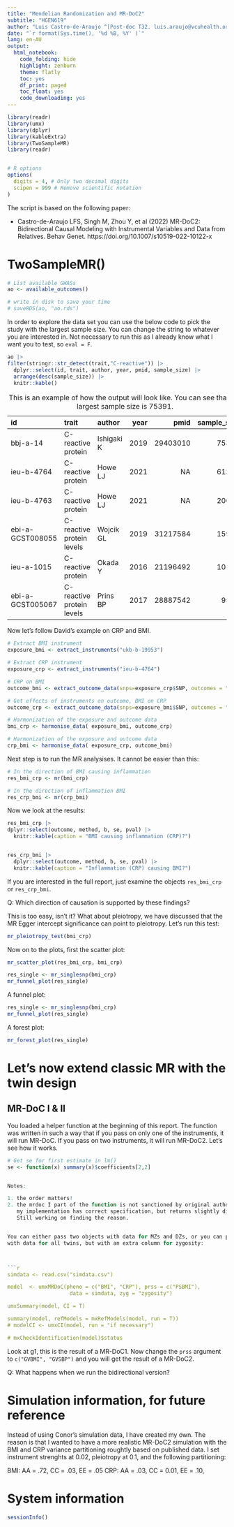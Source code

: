 ```yaml
---
title: "Mendelian Randomization and MR-DoC2"
subtitle: "HGEN619"
author: "Luis Castro-de-Araujo ^[Post-doc T32. luis.araujo@vcuhealth.org  \n]"
date: "`r format(Sys.time(), '%d %B, %Y' )`"
lang: en-AU
output:
  html_notebook:
    code_folding: hide
    highlight: zenburn
    theme: flatly
    toc: yes
    df_print: paged    
    toc_float: yes
    code_downloading: yes
---
```



```r

library(readr)
library(umx)
library(dplyr)
library(kableExtra)
library(TwoSampleMR)
library(readr)


# R options
options(
  digits = 4, # Only two decimal digits
  scipen = 999 # Remove scientific notation
)

```

The script is based on the following paper:

- Castro-de-Araujo LFS, Singh M, Zhou Y, et al (2022) MR-DoC2: Bidirectional Causal Modeling with Instrumental Variables and Data from Relatives. Behav Genet. https://doi.org/10.1007/s10519-022-10122-x



# TwoSampleMR()



```r

# List available GWASs
ao <- available_outcomes()

# write in disk to save your time
# saveRDS(ao, "ao.rds")


```


In order to explore the data set you can use the below code to pick the study with the largest sample size.
You can change the string to whatever you are interested in. Not necessary to run this as I already know what 
I want you to test, so `eval = F`.

```r

ao |> 
filter(stringr::str_detect(trait,"C-reactive")) |>
  dplyr::select(id, trait, author, year, pmid, sample_size) |>
  arrange(desc(sample_size)) |>
  knitr::kable()

```


|id               |trait                     |author       | year|     pmid| sample_size|
|:----------------|:-------------------------|:------------|----:|--------:|-----------:|
|bbj-a-14         |C-reactive protein        |Ishigaki K   | 2019| 29403010|       75391|
|ieu-b-4764       |C-reactive protein        |Howe LJ      | 2021|       NA|       61308|
|ieu-b-4763       |C-reactive protein        |Howe LJ      | 2021|       NA|       20623|
|ebi-a-GCST008055 |C-reactive protein levels |Wojcik GL    | 2019| 31217584|       15912|
|ieu-a-1015       |C-reactive protein        |Okada Y      | 2016| 21196492|       10112|
|ebi-a-GCST005067 |C-reactive protein levels |Prins BP     | 2017| 28887542|        9541|
: This is an example of how the output will look like. You can see that the largest sample size is 75391. 

Now let's follow David's example on CRP and BMI.

```r

# Extract BMI instrument
exposure_bmi <- extract_instruments("ukb-b-19953")

# Extract CRP instrument
exposure_crp <- extract_instruments("ieu-b-4764")

# CRP on BMI
outcome_bmi <- extract_outcome_data(snps=exposure_crp$SNP, outcomes = "ukb-b-19953")

# Get effects of instruments on outcome, BMI on CRP
outcome_crp <- extract_outcome_data(snps=exposure_bmi$SNP, outcomes = "ieu-b-4764")

# Harmonization of the exposure and outcome data
bmi_crp <- harmonise_data( exposure_bmi, outcome_crp)

# Harmonization of the exposure and outcome data
crp_bmi <- harmonise_data( exposure_crp, outcome_bmi)

```

Next step is to run the MR analysises. It cannot be easier than this:

```r

# In the direction of BMI causing inflammation
res_bmi_crp <- mr(bmi_crp)

# In the direction of inflammation BMI 
res_crp_bmi <- mr(crp_bmi)

```

Now we look at the results:

```r

res_bmi_crp |> 
dplyr::select(outcome, method, b, se, pval) |>
  knitr::kable(caption = "BMI causing inflammation (CRP)?")


res_crp_bmi |> 
  dplyr::select(outcome, method, b, se, pval) |>
  knitr::kable(caption = "Inflammation (CRP) causing BMI?")

```

If you are interested in the full report, just examine the objects `res_bmi_crp` or `res_crp_bmi`.

Q: Which direction of causation is supported by these findings?

This is too easy, isn't it? What about pleiotropy, we have discussed that the MR Egger intercept
significance can point to pleiotropy. Let's run this test:

```r

mr_pleiotropy_test(bmi_crp)

```

Now on to the plots, first the scatter plot:

```r

mr_scatter_plot(res_bmi_crp, bmi_crp)

res_single <- mr_singlesnp(bmi_crp)
mr_funnel_plot(res_single)

```


A funnel plot:

```r

res_single <- mr_singlesnp(bmi_crp)
mr_funnel_plot(res_single)

```


A forest plot:

```r


mr_forest_plot(res_single)

```

# Let's now extend classic MR with the twin design 


## MR-DoC I & II

You loaded a helper function at the beginning of this report. The function was written in such a way that if you pass on only one of the instruments,
it will run MR-DoC. If you pass on two instruments, it will run MR-DoC2. Let's see how it works.



```r

# Get se for first estimate in lm()
se <- function(x) summary(x)$coefficients[2,2]


Notes:

1. the order matters!
2. the mrdoc I part of the function is not sanctioned by original authors,
   my implementation has correct specification, but returns slightly different results.
   Still working on finding the reason.


You can either pass two objects with data for MZs and DZs, or you can pass one object
with data for all twins, but with an extra column for zygosity: 



```r

simdata <- read.csv("simdata.csv")

model  <- umxMRDoC(pheno = c("BMI", "CRP"), prss = c("PSBMI"),
                    data = simdata, zyg = "zygosity")

umxSummary(model, CI = T)

summary(model, refModels = mxRefModels(model, run = T))
# modelCI <- umxCI(model, run = "if necessary")

# mxCheckIdentification(model)$status


```

Look at g1, this is the result of a MR-DoC1. Now change the `prss` argument to `c("GVBMI", "GVSBP")` and
you will get the result of a MR-DoC2. 


Q: What happens when we run the bidirectional version?



# Simulation information, for future reference


Instead of using Conor's simulation data, I have created my own. The reason is that I wanted to have a 
more realistic MR-DoC2 simulation with the BMI and CRP variance partitioning roughtly based on published 
data. I set instrument strenghts at 0.02, pleiotropy at 0.1, and the following partitioning:

BMI: AA = .72,  CC = .03, EE = .05
CRP: AA = .03, CC = 0.01,  EE = .10,


# System information

```r
sessionInfo()
```


